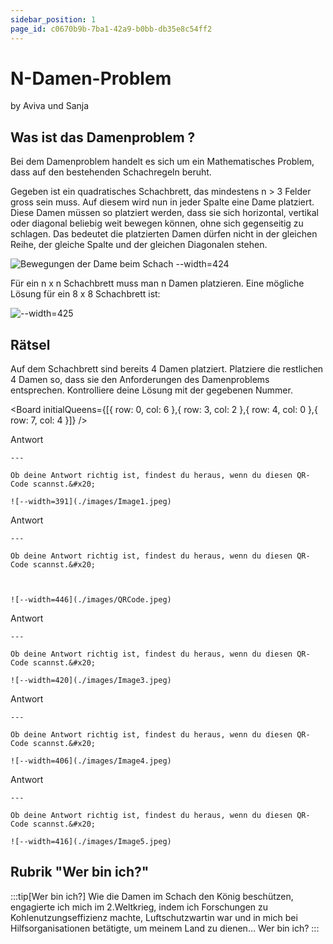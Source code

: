 ```yaml
---
sidebar_position: 1
page_id: c0670b9b-7ba1-42a9-b0bb-db35e8c54ff2
---
```




# N-Damen-Problem

by Aviva und Sanja

## Was ist das Damenproblem ?

Bei dem Damenproblem handelt es sich um ein Mathematisches Problem, dass auf den bestehenden Schachregeln beruht.

Gegeben ist ein quadratisches Schachbrett, das mindestens n > 3 Felder gross sein muss. Auf diesem wird nun in jeder Spalte eine Dame platziert. Diese Damen müssen so platziert werden, dass sie sich horizontal, vertikal oder diagonal beliebig weit bewegen können, ohne sich gegenseitig zu schlagen. Das bedeutet die platzierten Damen dürfen nicht in der gleichen Reihe, der gleiche Spalte und der gleichen Diagonalen stehen.

![Bewegungen der Dame beim Schach --width=424](./images/schachbrett-dame-laufwege.jpeg)

Für ein n x n Schachbrett muss man n Damen platzieren. Eine mögliche Lösung für ein 8 x 8 Schachbrett ist:&#x20;

![--width=425](./images/Moegliche_Loesungen.jpeg)

## Rätsel

Auf dem Schachbrett sind bereits 4 Damen platziert. Platziere die restlichen 4 Damen so, dass sie den Anforderungen des Damenproblems entsprechen. Kontrolliere deine Lösung mit der gegebenen Nummer.

<Board initialQueens={[{ row: 0, col: 6 },{ row: 3, col: 2 },{ row: 4, col: 0 },{ row: 7, col: 4 }]} />

<AdventureOptions>
  <AdventureOption label="1" nextGuessIn={6}>
    Antwort

    ---

    Ob deine Antwort richtig ist, findest du heraus, wenn du diesen QR-Code scannst.&#x20;

    ![--width=391](./images/Image1.jpeg)
  </AdventureOption>

  <AdventureOption label="2" nextGuessIn={6}>
    Antwort

    ---

    Ob deine Antwort richtig ist, findest du heraus, wenn du diesen QR-Code scannst.&#x20;



    ![--width=446](./images/QRCode.jpeg)
  </AdventureOption>

  <AdventureOption label="3" nextGuessIn={6}>
    Antwort

    ---

    Ob deine Antwort richtig ist, findest du heraus, wenn du diesen QR-Code scannst.&#x20;

    ![--width=420](./images/Image3.jpeg)
  </AdventureOption>

  <AdventureOption label="4" nextGuessIn={6}>
    Antwort

    ---

    Ob deine Antwort richtig ist, findest du heraus, wenn du diesen QR-Code scannst.&#x20;

    ![--width=406](./images/Image4.jpeg)
  </AdventureOption>

  <AdventureOption label="5" nextGuessIn={6}>
    Antwort

    ---

    Ob deine Antwort richtig ist, findest du heraus, wenn du diesen QR-Code scannst.&#x20;

    ![--width=416](./images/Image5.jpeg)
  </AdventureOption>
</AdventureOptions>

## Rubrik "Wer bin ich?"

:::tip[Wer bin ich?]
Wie die Damen im Schach den König beschützen, engagierte ich mich im 2.Weltkrieg, indem ich Forschungen zu Kohlenutzungseffizienz machte, Luftschutzwartin war und in mich bei Hilfsorganisationen betätigte, um meinem Land zu dienen… Wer bin ich?
:::